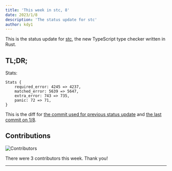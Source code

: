 ```yaml
---
title: 'This week in stc, 8'
date: 2023/1/8
description: 'The status update for stc'
author: kdy1
---
```


This is the status update for [stc][], the new TypeScript type checker written in Rust.

## TL;DR;

Stats:

```
Stats {
    required_error: 4245 => 4237,
    matched_error: 5639 => 5647,
    extra_error: 743 => 735,
    panic: 72 => 71,
}
```

This is the diff for [the commit used for previous status update](https://github.com/dudykr/stc/blob/977a433daae8d5dd51312e2c8921912008396b17/crates/stc_ts_type_checker/tests/tsc-stats.rust-debug) and [the last commit on 1/8](https://github.com/dudykr/stc/blob/b021e8958481fedb12c648f070963b59ccb28128/crates/stc_ts_type_checker/tests/tsc-stats.rust-debug).

## Contributions

![Contributors](/images/this-week-in-stc/8/contributors.png)

There were 3 contributors this week.
Thank you!

---

[stc]: https://github.com/dudykr/stc
